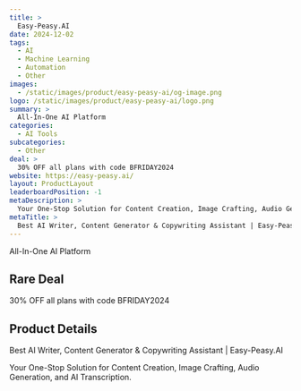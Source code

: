 ```yaml
---
title: >
  Easy-Peasy.AI
date: 2024-12-02
tags:
  - AI
  - Machine Learning
  - Automation
  - Other
images:
  - /static/images/product/easy-peasy-ai/og-image.png
logo: /static/images/product/easy-peasy-ai/logo.png
summary: >
  All-In-One AI Platform
categories:
  - AI Tools
subcategories:
  - Other
deal: >
  30% OFF all plans with code BFRIDAY2024
website: https://easy-peasy.ai/
layout: ProductLayout
leaderboardPosition: -1
metaDescription: >
  Your One-Stop Solution for Content Creation, Image Crafting, Audio Generation, and AI Transcription.
metaTitle: >
  Best AI Writer, Content Generator & Copywriting Assistant | Easy-Peasy.AI
---
```

All-In-One AI Platform

## Rare Deal

30% OFF all plans with code BFRIDAY2024

## Product Details

Best AI Writer, Content Generator & Copywriting Assistant | Easy-Peasy.AI

Your One-Stop Solution for Content Creation, Image Crafting, Audio Generation, and AI Transcription.
